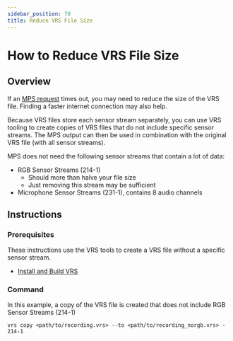 ```yaml
---
sidebar_position: 70
title: Reduce VRS File Size
---
```

# How to Reduce VRS File Size

## Overview

If an [MPS request](/docs/ARK/mps/request_mps) times out, you may need to reduce the size of the VRS file. Finding a faster internet connection may also help.


Because VRS files store each sensor stream separately, you can use VRS tooling to create copies of VRS files that do not include specific sensor streams. The MPS output can then be used in combination with the original VRS file (with all sensor streams).



MPS does not need the following sensor streams that contain a lot of data:

* RGB Sensor Streams (214-1)
   * Should more than halve your file size
   * Just removing this stream may be sufficient
* Microphone Sensor Streams (231-1), contains 8 audio channels

## Instructions

### Prerequisites

These instructions use the VRS tools to create a VRS file without a specific sensor stream.

* [Install and Build VRS](https://github.com/facebookresearch/vrs#getting-started)



### Command

In this example, a copy of the VRS file is created that does not include RGB Sensor Streams (214-1)

`vrs copy <path/to/recording.vrs> --to <path/to/recording_norgb.vrs> - 214-1`
